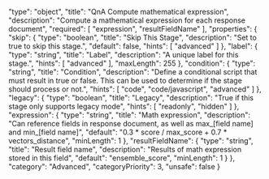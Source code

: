   "type": "object",
  "title": "QnA Compute mathematical expression",
  "description": "Compute a mathematical expression for each response document",
  "required": [
    "expression",
    "resultFieldName"
  ],
  "properties": {
    "skip": {
      "type": "boolean",
      "title": "Skip This Stage",
      "description": "Set to true to skip this stage.",
      "default": false,
      "hints": [
        "advanced"
      ]
    },
    "label": {
      "type": "string",
      "title": "Label",
      "description": "A unique label for this stage.",
      "hints": [
        "advanced"
      ],
      "maxLength": 255
    },
    "condition": {
      "type": "string",
      "title": "Condition",
      "description": "Define a conditional script that must result in true or false. This can be used to determine if the stage should process or not.",
      "hints": [
        "code",
        "code/javascript",
        "advanced"
      ]
    },
    "legacy": {
      "type": "boolean",
      "title": "Legacy",
      "description": "True if this stage only supports legacy mode",
      "hints": [
        "readonly",
        "hidden"
      ]
    },
    "expression": {
      "type": "string",
      "title": "Math expression",
      "description": "Can reference fields in response document, as well as max_[field name] and min_[field name]",
      "default": "0.3 * score / max_score + 0.7 * vectors_distance",
      "minLength": 1
    },
    "resultFieldName": {
      "type": "string",
      "title": "Result field name",
      "description": "Results of math expression stored in this field",
      "default": "ensemble_score",
      "minLength": 1
    }
  },
  "category": "Advanced",
  "categoryPriority": 3,
  "unsafe": false
}
